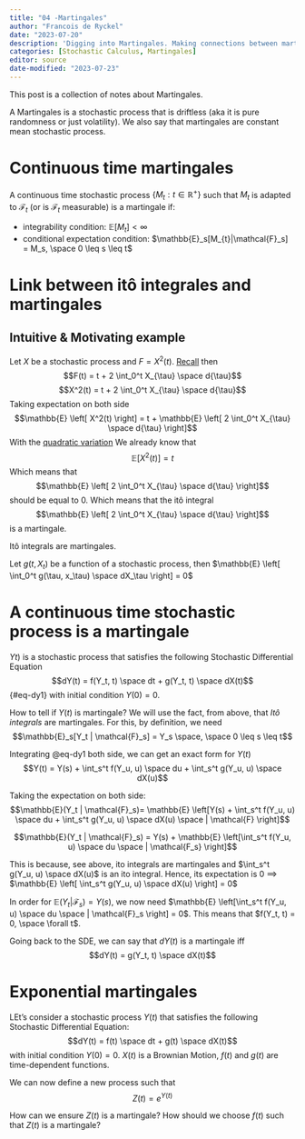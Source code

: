 ```yaml
---
title: "04 -Martingales"
author: "Francois de Ryckel"
date: "2023-07-20"
description: 'Digging into Martingales. Making connections between martingales and itô integrals.'
categories: [Stochastic Calculus, Martingales]
editor: source
date-modified: "2023-07-23"
---
```


This post is a collection of notes about Martingales.  

A Martingales is a stochastic process that is driftless (aka it is pure randomness or just volatility). We also say that martingales are constant mean stochastic process. 

# Continuous time martingales 

A continuous time stochastic process $\{ M_t: t \in \mathbb{R}^+  \}$ such that $M_t$ is adapted to $\mathcal{F}_t$ (or is $\mathcal{F}_t$ measurable) is a martingale if: 

* integrability condition: $\mathbb{E}[M_t] \lt \infty$
* conditional expectation condition: $\mathbb{E}_s[M_{t}|\mathcal{F}_s] = M_s, \space 0 \leq s \leq t$


# Link between itô integrales and martingales 

::: {.callout-note}

# Intuitive & Motivating example

Let $X$ be a stochastic process and $F = X^2(t)$.  [Recall](../SDE-part1/index.qmd) then 
$$F(t) = t + 2 \int_0^t X_{\tau} \space d{\tau}$$
$$X^2(t) = t + 2 \int_0^t X_{\tau} \space d{\tau}$$
Taking expectation on both side
$$\mathbb{E} \left[ X^2(t) \right] = t + \mathbb{E} \left[ 2 \int_0^t X_{\tau} \space d{\tau} \right]$$
With the [quadratic variation](../../quant-part1/brownian-motion/index.qmd) We already know that 
$$\mathbb{E} \left[ X^2(t) \right] = t$$ 
Which means that $$\mathbb{E} \left[ 2 \int_0^t X_{\tau} \space d{\tau} \right]$$ should be equal to 0. 
Which means that the itô integral $$\mathbb{E} \left[ 2 \int_0^t X_{\tau} \space d{\tau} \right]$$ is a martingale. 

:::

Itô integrals are martingales. 

Let $g(t, X_t)$ be a function of a stochastic process, then $\mathbb{E} \left[ \int_0^t g(\tau, x_\tau) \space dX_\tau \right] = 0$

# A continuous time stochastic process is a martingale 

$Yt)$ is a stochastic process that satisfies the following Stochastic Differential Equation
$$dY(t) = f(Y_t, t) \space dt + g(Y_t, t) \space dX(t)$$ {#eq-dy1} with initial condition $Y(0) = 0$. 

How to tell if $Y(t)$ is martingale? 
We will use the fact, from above, that *Itô integrals* are martingales.
For this, by definition, we need $$\mathbb{E}_s[Y_t | \mathcal{F}_s] = Y_s \space, \space 0 \leq s \leq t$$

Integrating @eq-dy1 both side, we can get an exact form for $Y(t)$ 
$$Y(t) = Y(s) + \int_s^t f(Y_u, u) \space du + \int_s^t g(Y_u, u) \space dX(u)$$

Taking the expectation on both side: 
$$\mathbb{E}(Y_t | \mathcal{F}_s)= \mathbb{E} \left[Y(s) + \int_s^t f(Y_u, u) \space du + \int_s^t g(Y_u, u) \space dX(u) \space | \mathcal{F} \right]$$

$$\mathbb{E}(Y_t | \mathcal{F}_s) = Y(s) + \mathbb{E} \left[\int_s^t f(Y_u, u) \space du \space | \mathcal{F_s} \right]$$

This is because, see above, ito integrals are martingales and $\int_s^t g(Y_u, u) \space dX(u)$ is an ito integral.  Hence, its expectation is 0 ==> $\mathbb{E} \left[ \int_s^t g(Y_u, u) \space dX(u) \right] = 0$

In order for $\mathbb{E}(Y_t | \mathcal{F}_s) = Y(s)$, we now need $\mathbb{E} \left[\int_s^t f(Y_u, u) \space du \space | \mathcal{F}_s \right] = 0$.  This means that $f(Y_t, t) = 0, \space \forall t$. 

Going back to the SDE, we can say that $dY(t)$ is a martingale iff $$dY(t) = g(Y_t, t) \space dX(t)$$

# Exponential martingales 

LEt's consider a stochastic process $Y(t)$ that satisfies the following Stochastic Differential Equation: 
$$dY(t) = f(t) \space dt + g(t) \space dX(t)$$ with initial condition $Y(0) = 0$.  $X(t)$ is a Brownian Motion, $f(t)$ and $g(t)$ are time-dependent functions. 

We can now define a new process such that $$Z(t) = e^{Y(t)}$$

How can we ensure $Z(t)$ is a martingale?  How should we choose $f(t)$ such that $Z(t)$ is a martingale? 


